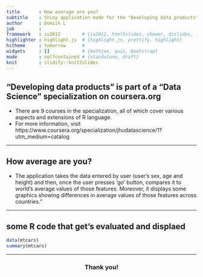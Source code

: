 ```yaml
---
title       : How average are you?
subtitle    : Shiny application made for the "Developing data products" course
author      : Domiik L
job         : 
framework   : io2012        # {io2012, html5slides, shower, dzslides, ...}
highlighter : highlight.js  # {highlight.js, prettify, highlight}
hitheme     : tomorrow      # 
widgets     : []            # {mathjax, quiz, bootstrap}
mode        : selfcontained # {standalone, draft}
knit        : slidify::knit2slides
---
```




## "Developing data products" is part of a "Data Science" specialization on coursera.org
-  There are 9 courses in the specialization, all of which cover various aspects and extensions of R language.
- For more information, visit https://www.coursera.org/specialization/jhudatascience/1?utm_medium=catalog

--- 

## How average are you?

- The application takes the data entered by user (user's sex, age and height) and then, once the user presses 'go' button, compares it to world's average values of those features. Moreover, it displays some graphics showing differences in average values of those features across countries."

---

## some R code that get's evaluated and displaed

```r
data(mtcars)
summary(mtcars)
```

---

<center> 

### Thank you!

</center>
